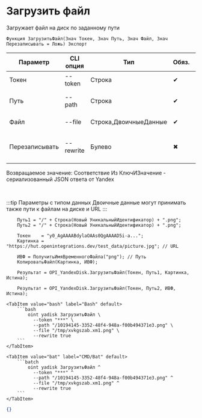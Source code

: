 ﻿---
sidebar_position: 10
description: Загрузить файл и другие функции для работы с Yandex Disk в Открытом пакете интеграций - бесплатной open-source библиотеке интеграций для 1С:Предприятие 8, OneScript и CLI
keywords: [1C, 1С, 1С:Предприятие, 1С:Предприятие 8.3, API, Интеграция, Сервисы, Обмен, OneScript, CLI, Yandex Disk]
---


# Загрузить файл
 Загружает файл на диск по заданному пути



`Функция ЗагрузитьФайл(Знач Токен, Знач Путь, Знач Файл, Знач Перезаписывать = Ложь) Экспорт`

  | Параметр | CLI опция | Тип | Обяз. | Назначение |
  |-|-|-|-|-|
  | Токен | --token | Строка | &#x2714; | Токен |
  | Путь | --path | Строка | &#x2714; | Путь для сохранение файла на Диске |
  | Файл | --file | Строка,ДвоичныеДанные | &#x2714; | Файл для загрузки |
  | Перезаписывать | --rewrite | Булево | &#x2716; | Перезаписывать, если файл с таким именем уже существует |

  
  Возвращаемое значение:   Соответствие Из КлючИЗначение - сериализованный JSON ответа от Yandex

<br/>

:::tip
Параметры с типом данных Двоичные данные могут принимать также пути к файлам на диске и URL
:::
<br/>



```bsl title="Пример использования для 1С:Предприятие/OneScript"
    Путь1 = "/" + Строка(Новый УникальныйИдентификатор) + ".png";
    Путь2 = "/" + Строка(Новый УникальныйИдентификатор) + ".png";

    Токен    = "y0_AgAAAABdylaOAAs0QgAAAAD5i-a...";
    Картинка = "https://hut.openintegrations.dev/test_data/picture.jpg"; // URL

    ИВФ = ПолучитьИмяВременногоФайла("png"); // Путь
    КопироватьФайл(Картинка, ИВФ);

    Результат = OPI_YandexDisk.ЗагрузитьФайл(Токен, Путь1, Картинка, Истина);

    Результат = OPI_YandexDisk.ЗагрузитьФайл(Токен, Путь2, ИВФ, Истина);
```
    

 <Tabs>
  
    <TabItem value="bash" label="Bash" default>
        ```bash
            oint yadisk ЗагрузитьФайл \
              --token "***" \
              --path "/10194145-3352-48f4-948a-f00b494371e3.png" \
              --file "/tmp/xvkgszab.xm1.png" \
              --rewrite true
        ```
    </TabItem>
  
    <TabItem value="bat" label="CMD/Bat" default>
        ```batch
            oint yadisk ЗагрузитьФайл ^
              --token "***" ^
              --path "/10194145-3352-48f4-948a-f00b494371e3.png" ^
              --file "/tmp/xvkgszab.xm1.png" ^
              --rewrite true
        ```
    </TabItem>
</Tabs>


```json title="Результат"
{}
```
